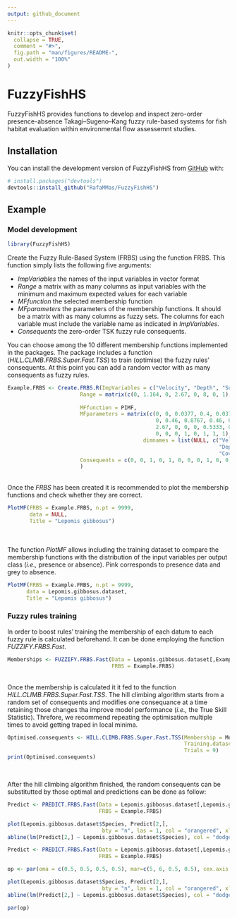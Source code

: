 ```yaml
---
output: github_document
---
```


<!-- README.md is generated from README.Rmd. Please edit that file -->

```r
knitr::opts_chunk$set(
  collapse = TRUE,
  comment = "#>",
  fig.path = "man/figures/README-",
  out.width = "100%"
)
```

# FuzzyFishHS

<!-- badges: start -->
<!-- badges: end -->

FuzzyFishHS provides functions to develop and inspect zero-order presence-absence Takagi–Sugeno–Kang fuzzy rule-based systems for fish habitat evaluation within environmental flow assessemnt studies. 

## Installation

You can install the development version of FuzzyFishHS from [GitHub](https://github.com/) with:

``` r
# install.packages("devtools")
devtools::install_github("RafaMMas/FuzzyFishHS")
```

## Example

### Model development

```r
library(FuzzyFishHS)
```

Create the Fuzzy Rule-Based System (FRBS) using the function FRBS. This function simply lists the following five arguments:

- *ImpVariables* the names of the input variables in vector format
- *Range* a matrix with as many columns as input variables with the minimum and maximum expected values for each variable
- *MFfunction* the selected membership function
- *MFparameters* the parameters of the membership functions. It should be a matrix with as many columns as fuzzy sets. The columns for each variable must include the variable name as indicated in *ImpVariables*.
- *Consequents* the zero-order TSK fuzzy rule consequents.

You can choose among the 10 different membership functions implemented in the packages. The package includes a function (*HILL.CLIMB.FRBS.Super.Fast.TSS*) to train (optimise) the fuzzy rules' consequents. At this point you can add a random vector with as many consequents as fuzzy rules. 
<br>
```r
Example.FRBS <- Create.FRBS.R(ImpVariables = c("Velocity", "Depth", "Substrate.index", "Cover.index"),
                       Range = matrix(c(0, 1.164, 0, 2.67, 0, 8, 0, 1), ncol = 4, dimnames = list(NULL, c("Velocity", "Depth", "Substrate.index", "Cover.index")
                                                                                                  )),
                       MFfunction = PIMF,
                       MFparameters = matrix(c(0, 0, 0.0377, 0.4, 0.0377, 0.4, 1.164, 1.164, 0, 
                                               0, 0.46, 0.8767, 0.46, 0.8767, 1.3067, 2.67, 1.3067, 2.67, 2.67, 
                                               2.67, 0, 0, 0, 0.5333, 0, 0.5333, 3.8667, 6, 3.8667, 6, 8, 8, 
                                               0, 0, 0, 1, 0, 1, 1, 1), ncol = 10, 
                                           dimnames = list(NULL, c("VelocityL", "VelocityH", "DepthL", 
                                                                   "DepthM", "DepthH", "Substrate.indexL", "Substrate.indexM", "Substrate.indexH", 
                                                                   "Cover.indexL", "Cover.indexH"))),
                       Consequents = c(0, 0, 1, 0, 1, 0, 0, 0, 1, 0, 0, 0, 0, 0, 0, 0, 0, 0, 1, 0, 1, 1, 0, 0.5, 0, 0, 1, 0, 0, 1, 1, 0, 0, 0, 0, 0)
                       )
```
<br>
Once the *FRBS* has been created it is recommended to plot the membership functions and check whether they are correct.
<br>
```r
PlotMF(FRBS = Example.FRBS, n.pt = 9999,
       data = NULL,
       Title = "Lepomis gibbosus")
```
<br>
<br>
The function *PlotMF* allows including the training dataset to compare the membership functions with the distribution of the input variables per output class (*i.e.,* presence or absence). Pink corresponds to presence data and grey to absence.
<br>
```r
PlotMF(FRBS = Example.FRBS, n.pt = 9999,
      data = Lepomis.gibbosus.dataset,
      Title = "Lepomis gibbosus")
```

### Fuzzy rules training

In order to boost rules' training the membership of each datum to each fuzzy rule is calculated beforehand. It can be done employing the function *FUZZIFY.FRBS.Fast*.
<br>
```r
Memberships <- FUZZIFY.FRBS.Fast(Data = Lepomis.gibbosus.dataset[,Example.FRBS$ImpVariables],
                                 FRBS = Example.FRBS)
```
<br>
Once the membership is calculated it it fed to the function *HILL.CLIMB.FRBS.Super.Fast.TSS*. The hill climbing algorithm starts from a random set of consequents and modifies one consequance at a time retaining those changes tha improve model performance (*i.e.,* the True Skill Statistic). Threfore, we recommend repeating the optimisation multiple times to avoid getting traped in local minima.
<br>
```r
Optimised.consequents <- HILL.CLIMB.FRBS.Super.Fast.TSS(Membership = Memberships,
                                                        Training.dataset = Lepomis.gibbosus.dataset,
                                                        Trials = 9)
print(Optimised.consequents)

```
<br>

After the hill climbing algorithm finished, the random consequents can be substitutted by those optimal and predictions can be done as follow:

```r

Predict <- PREDICT.FRBS.Fast(Data = Lepomis.gibbosus.dataset[,Lepomis.gibbosus.FRBS$ImpVariables],
                             FRBS = Example.FRBS)

plot(Lepomis.gibbosus.dataset$Species, Predict[2,],
                              bty = "n", las = 1, col = "orangered", xlab = "Observed", ylab = "Predicted")
abline(lm(Predict[2,] ~ Lepomis.gibbosus.dataset$Species), col = "dodgerblue")

```

```r

Predict <- PREDICT.FRBS.Fast(Data = Lepomis.gibbosus.dataset[,Lepomis.gibbosus.FRBS$ImpVariables],
                             FRBS = Example.FRBS)

op <- par(oma = c(0.5, 0.5, 0.5, 0.5), mar=c(5, 6, 0.5, 0.5), cex.axis = 1.5, cex.lab = 2, mgp = c(3.5, 1, 0))

plot(Lepomis.gibbosus.dataset$Species, Predict[2,],
                              bty = "n", las = 1, col = "orangered", xlab = "Observed", ylab = "Predicted")
abline(lm(Predict[2,] ~ Lepomis.gibbosus.dataset$Species), col = "dodgerblue")

par(op)

```


<br>

